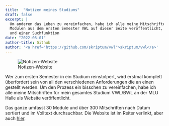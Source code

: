 ```yaml
---
title:  "Notizen meines Studiums"
draft: false
excerpt: |
  Um anderen das Leben zu vereinfachen, habe ich alle meine Mitschriften zu 
  Modulen aus dem ersten Semester VWL auf dieser Seite veröffentlicht, inklusive Zusammenfassungen
  und einer Suchfunktion
date: "2022-03-01"
author-title: Github
author: '<a href="https://github.com/skriptum/vwl">skriptum/vwl</a>'
---
```


![Notizen-Website](featured.jpg)

Wer zum ersten Semester in ein Studium reinstolpert, wird erstmal komplett überfordert sein von all den verschiedenen Anforderungen die an einen gestellt werden. Um den Prozess ein bisschen zu vereinfachen, habe ich alle meine Mitschriften für mein gesamtes Studium VWL/BWL an der MLU Halle als Website veröffentlicht.

Das ganze umfasst 30 Module und über 300 Mitschriften nach Datum sortiert und im Volltext durchsuchbar. Die Website ist im Reiter verlinkt, aber auch [hier](https://vwl.martenw.com).

